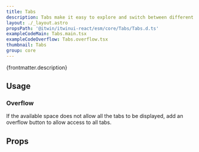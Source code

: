 ```yaml
---
title: Tabs
description: Tabs make it easy to explore and switch between different views or functional aspects of an app, or to browse categorized data sets.
layout: ./_layout.astro
propsPath: '@itwin/itwinui-react/esm/core/Tabs/Tabs.d.ts'
exampleCodeMain: Tabs.main.tsx
exampleCodeOverflow: Tabs.overflow.tsx
thumbnail: Tabs
group: core
---
```



<p>{frontmatter.description}</p>

<LiveExample src={frontmatter.exampleCodeMain} />

## Usage

### Overflow

If the available space does not allow all the tabs to be displayed, add an overflow button to allow access to all tabs.

<LiveExample src={frontmatter.exampleCodeOverflow} />

## Props

<PropsTable path={frontmatter.propsPath} />
